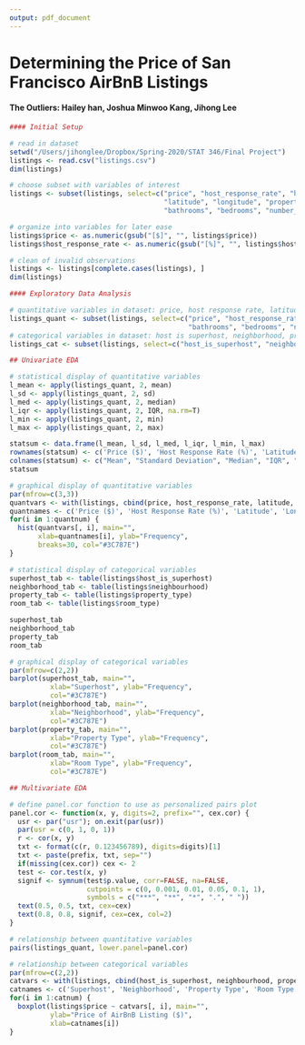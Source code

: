 ```yaml
---
output: pdf_document
---
```


# Determining the Price of San Francisco AirBnB Listings
#### The Outliers: Hailey han, Joshua Minwoo Kang, Jihong Lee

``` r
#### Initial Setup

# read in dataset
setwd("/Users/jihonglee/Dropbox/Spring-2020/STAT 346/Final Project")
listings <- read.csv("listings.csv")
dim(listings)

# choose subset with variables of interest
listings <- subset(listings, select=c("price", "host_response_rate", "host_is_superhost", "neighbourhood", 
                                      "latitude", "longitude", "property_type", "room_type", "accommodates", 
                                      "bathrooms", "bedrooms", "number_of_reviews", "review_scores_rating"))

# organize into variables for later ease
listings$price <- as.numeric(gsub("[$]", "", listings$price))
listings$host_response_rate <- as.numeric(gsub("[%]", "", listings$host_response_rate))

# clean of invalid observations
listings <- listings[complete.cases(listings), ]
dim(listings)

#### Exploratory Data Analysis

# quantitative variables in dataset: price, host response rate, latitude, longitude, accommodates, bathrooms, bedrooms, number of reviews, review_scores_rating
listings_quant <- subset(listings, select=c("price", "host_response_rate", "latitude", "longitude", "accommodates",
                                            "bathrooms", "bedrooms", "number_of_reviews", "review_scores_rating"))
# categorical variables in dataset: host is superhost, neighborhood, property type, room type
listings_cat <- subset(listings, select=c("host_is_superhost", "neighbourhood", "property_type", "room_type"))

## Univariate EDA

# statistical display of quantitative variables
l_mean <- apply(listings_quant, 2, mean)
l_sd <- apply(listings_quant, 2, sd)
l_med <- apply(listings_quant, 2, median)
l_iqr <- apply(listings_quant, 2, IQR, na.rm=T)
l_min <- apply(listings_quant, 2, min)
l_max <- apply(listings_quant, 2, max)

statsum <- data.frame(l_mean, l_sd, l_med, l_iqr, l_min, l_max)
rownames(statsum) <- c('Price ($)', 'Host Response Rate (%)', 'Latitude', 'Longitude', 'Number of People Accommodated', 'Number of Bathrooms', 'Number of Bedrooms', 'Number of Reviews', 'Overall Rating')
colnames(statsum) <- c("Mean", "Standard Deviation", "Median", "IQR", "Minimum", "Maximum")
statsum
```

``` r
# graphical display of quantitative variables
par(mfrow=c(3,3))
quantvars <- with(listings, cbind(price, host_response_rate, latitude, longitude, accommodates, bathrooms, bedrooms, number_of_reviews, review_scores_rating)); quantnum <- 9
quantnames <- c('Price ($)', 'Host Response Rate (%)', 'Latitude', 'Longitude', 'Number of People Accommodated', 'Number of Bathrooms', 'Number of Bedrooms', 'Number of Reviews', 'Overall Rating')
for(i in 1:quantnum) {
  hist(quantvars[, i], main="",
       xlab=quantnames[i], ylab="Frequency",
       breaks=30, col="#3C787E")
}
```

``` r
# statistical display of categorical variables
superhost_tab <- table(listings$host_is_superhost)
neighborhood_tab <- table(listings$neighbourhood)
property_tab <- table(listings$property_type)
room_tab <- table(listings$room_type)

superhost_tab
neighborhood_tab
property_tab
room_tab
```

``` r
# graphical display of categorical variables
par(mfrow=c(2,2))
barplot(superhost_tab, main="",
          xlab="Superhost", ylab="Frequency",
          col="#3C787E")
barplot(neighborhood_tab, main="",
          xlab="Neighborhood", ylab="Frequency",
          col="#3C787E")
barplot(property_tab, main="",
          xlab="Property Type", ylab="Frequency",
          col="#3C787E")
barplot(room_tab, main="",
          xlab="Room Type", ylab="Frequency",
          col="#3C787E")
```

``` r
## Multivariate EDA

# define panel.cor function to use as personalized pairs plot
panel.cor <- function(x, y, digits=2, prefix="", cex.cor) {
  usr <- par("usr"); on.exit(par(usr))
  par(usr = c(0, 1, 0, 1))
  r <- cor(x, y)
  txt <- format(c(r, 0.123456789), digits=digits)[1]
  txt <- paste(prefix, txt, sep="")
  if(missing(cex.cor)) cex <- 2
  test <- cor.test(x, y)
  signif <- symnum(test$p.value, corr=FALSE, na=FALSE,
                   cutpoints = c(0, 0.001, 0.01, 0.05, 0.1, 1),
                   symbols = c("***", "**", "*", ".", " "))
  text(0.5, 0.5, txt, cex=cex)
  text(0.8, 0.8, signif, cex=cex, col=2)
}

# relationship between quantitative variables
pairs(listings_quant, lower.panel=panel.cor)
```

``` r
# relationship between categorical variables
par(mfrow=c(2,2))
catvars <- with(listings, cbind(host_is_superhost, neighbourhood, property_type, room_type)); catnum <- 4
catnames <- c('Superhost', 'Neighborhood', 'Property Type', 'Room Type')
for(i in 1:catnum) {
  boxplot(listings$price ~ catvars[, i], main="",
          ylab="Price of AirBnB Listing ($)",
          xlab=catnames[i])
}
```


